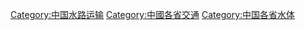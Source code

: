 [[Category:中国水路运输|Category:中国水路运输]]
[[Category:中國各省交通|Category:中國各省交通]]
[[Category:中国各省水体|Category:中国各省水体]]